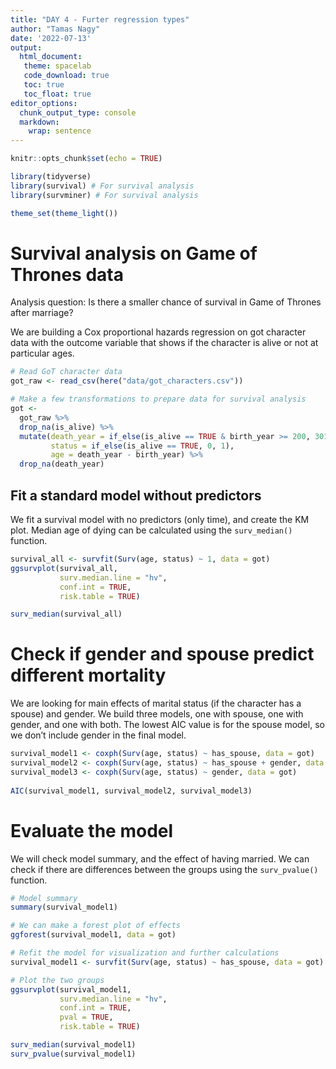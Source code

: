 ```yaml
---
title: "DAY 4 - Furter regression types"
author: "Tamas Nagy"
date: '2022-07-13'
output: 
  html_document:
   theme: spacelab
   code_download: true
   toc: true
   toc_float: true
editor_options: 
  chunk_output_type: console
  markdown: 
    wrap: sentence
---
```


```r
knitr::opts_chunk$set(echo = TRUE)

library(tidyverse)
library(survival) # For survival analysis
library(survminer) # For survival analysis

theme_set(theme_light())
```

# Survival analysis on Game of Thrones data

Analysis question: Is there a smaller chance of survival in Game of Thrones after marriage?

We are building a Cox proportional hazards regression on got character data with the outcome variable that shows if the character is alive or not at particular ages. 

```r
# Read GoT character data
got_raw <- read_csv(here("data/got_characters.csv"))

# Make a few transformations to prepare data for survival analysis
got <- 
  got_raw %>% 
  drop_na(is_alive) %>% 
  mutate(death_year = if_else(is_alive == TRUE & birth_year >= 200, 301, death_year),
         status = if_else(is_alive == TRUE, 0, 1),
         age = death_year - birth_year) %>% 
  drop_na(death_year)

```

## Fit a standard model without predictors

We fit a survival model with no predictors (only time), and create the KM plot.
Median age of dying can be calculated using the `surv_median()` function.
```r
survival_all <- survfit(Surv(age, status) ~ 1, data = got)
ggsurvplot(survival_all, 
           surv.median.line = "hv", 
           conf.int = TRUE,
           risk.table = TRUE)

surv_median(survival_all)
```

# Check if gender and spouse predict different mortality

We are looking for main effects of marital status (if the character has a spouse) and gender.
We build three models, one with spouse, one with gender, and one with both.
The lowest AIC value is for the spouse model, so we don't include gender in the final model.
```r
survival_model1 <- coxph(Surv(age, status) ~ has_spouse, data = got)
survival_model2 <- coxph(Surv(age, status) ~ has_spouse + gender, data = got)
survival_model3 <- coxph(Surv(age, status) ~ gender, data = got)
    
AIC(survival_model1, survival_model2, survival_model3)

```

# Evaluate the model

We will check model summary, and the effect of having married.
We can check if there are differences between the groups using the `surv_pvalue()` function.

```r
# Model summary
summary(survival_model1)

# We can make a forest plot of effects
ggforest(survival_model1, data = got)

# Refit the model for visualization and further calculations
survival_model1 <- survfit(Surv(age, status) ~ has_spouse, data = got)

# Plot the two groups
ggsurvplot(survival_model1, 
           surv.median.line = "hv", 
           conf.int = TRUE,
           pval = TRUE,
           risk.table = TRUE)

surv_median(survival_model1)
surv_pvalue(survival_model1)
```



